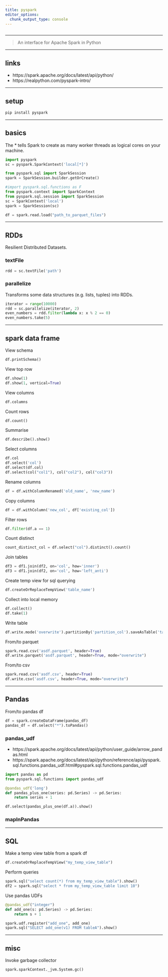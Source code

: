 ```yaml
---
title: pyspark
editor_options: 
  chunk_output_type: console
---
```


```r
```

*********************************************************************

> An interface for Apache Spark in Python

<!-- ********************************************************************* -->

<!-- ## faqs -->

*********************************************************************

## links

* https://spark.apache.org/docs/latest/api/python/  
* https://realpython.com/pyspark-intro/  

*********************************************************************

## setup

```sh
pip install pyspark
```

<!-- ```{python} -->
<!-- import todo -->
<!-- todo.__version__ -->
<!-- ``` -->

*********************************************************************

## basics

The * tells Spark to create as many worker threads as logical cores on your machine.

```python
import pyspark
sc = pyspark.SparkContext('local[*]')
```

```python
from pyspark.sql import SparkSession
spark = SparkSession.builder.getOrCreate()
```

```python
#import pyspark.sql.functions as F
from pyspark.context import SparkContext
from pyspark.sql.session import SparkSession
sc = SparkContext('local')
spark = SparkSession(sc)

df = spark.read.load("path_to_parquet_files")
```

*********************************************************************

## RDDs

Resilient Distributed Datasets.

### textFile

```python
rdd = sc.textFile('path')
```

### parallelize

Transforms some data structures (e.g. lists, tuples) into RDDs.

```python
iterator = range(10000)
rdd = sc.parallelize(iterator, 2)
even_numbers = rdd.filter(lambda x: x % 2 == 0)
even_numbers.take(5)
```





*********************************************************************

## spark data frame

View schema
```python
df.printSchema()
```

View top row
```python
df.show(1)
df.show(1, vertical=True)
```

View columns
```python
df.columns
```

Count rows
```python
df.count()
```

Summarise
```python
df.describe().show()
```

Select columns
```python
df.col
df.select('col')
df.select(df.col)
df.select(col("col1"), col("col2"), col("col3"))
```

Rename columns
```python
df = df.withColumnRenamed('old_name', 'new_name')
```

Copy columns
```python
df = df.withColumn('new_col', df['existing_col'])
```

Filter rows
```python
df.filter(df.a == 1)
```

Count distinct
```python
count_distinct_col = df.select("col").distinct().count()
```

Join tables
```python
df3 = df1.join(df2, on='col', how='inner')
df3 = df1.join(df2, on='col', how='left_anti')
```

Create temp view for sql querying
```python
df.createOrReplaceTempView('table_name')
```

Collect into local memory
```python
df.collect()
df.take(1)
```

Write table
```python
df.write.mode('overwrite').partitionBy('partition_col').saveAsTable('table_name')
```

From/to parquet
```python
spark.read.csv('asdf.parquet', header=True)
df.write.parquet('asdf.parquet', header=True, mode="overwrite")
```

From/to csv
```python
spark.read.csv('asdf.csv', header=True)
df.write.csv('asdf.csv', header=True, mode="overwrite")
```

*********************************************************************

## Pandas 

From/to pandas df
```python
df = spark.createDataFrame(pandas_df)
pandas_df = df.select("*").toPandas()
```

### pandas_udf

* https://spark.apache.org/docs/latest/api/python/user_guide/arrow_pandas.html  
* https://spark.apache.org/docs/latest/api/python/reference/api/pyspark.sql.functions.pandas_udf.html#pyspark.sql.functions.pandas_udf  

```python
import pandas as pd
from pyspark.sql.functions import pandas_udf

@pandas_udf('long')
def pandas_plus_one(series: pd.Series) -> pd.Series:
    return series + 1

df.select(pandas_plus_one(df.a)).show()
```

### mapInPandas

*********************************************************************

## SQL

Make a temp view table from a spark df
```python
df.createOrReplaceTempView("my_temp_view_table")
```

Perform queries
```python
spark.sql("select count(*) from my_temp_view_table").show()
df2 = spark.sql("select * from my_temp_view_table limit 10")
```

Use pandas UDFs
```python
@pandas_udf("integer")
def add_one(s: pd.Series) -> pd.Series:
    return s + 1

spark.udf.register("add_one", add_one)
spark.sql("SELECT add_one(v1) FROM tableA").show()
```

*********************************************************************

## misc

Invoke garbage collector
```python
spark.sparkContext._jvm.System.gc()
```

<!-- ********************************************************************* -->

<!-- ## appendix: dir -->

<!-- ```{python} -->
<!-- from pprint import pprint -->
<!-- import todo -->
<!-- pprint(dir(todo)) -->
<!-- ``` -->